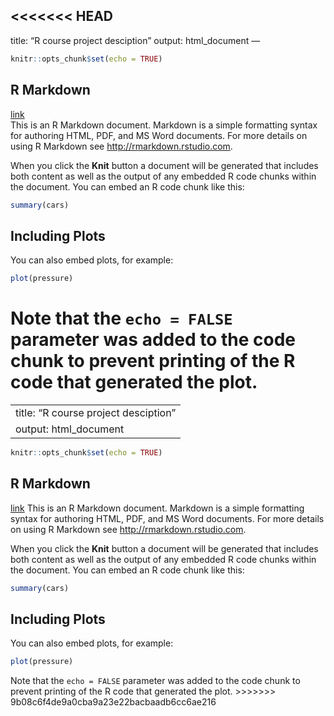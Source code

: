 <<<<<<< HEAD
---
title: "R course project desciption"
output: html_document
---

```r
knitr::opts_chunk$set(echo = TRUE)
```

## R Markdown

[link](https://mooc.helsinki.fi/mod/workshop/view.php?id=5599)  
This is an R Markdown document. Markdown is a simple formatting syntax for authoring HTML, PDF, and MS Word documents. For more details on using R Markdown see <http://rmarkdown.rstudio.com>.

When you click the **Knit** button a document will be generated that includes both content as well as the output of any embedded R code chunks within the document. You can embed an R code chunk like this:

```r
summary(cars)
```

## Including Plots

You can also embed plots, for example:

```r
plot(pressure)
```

Note that the `echo = FALSE` parameter was added to the code chunk to prevent printing of the R code that generated the plot.
=======
---
title: "R course project desciption"
output: html_document
---

```r
knitr::opts_chunk$set(echo = TRUE)
```

## R Markdown

[link](https://mooc.helsinki.fi/mod/workshop/view.php?id=5599)
This is an R Markdown document. Markdown is a simple formatting syntax for authoring HTML, PDF, and MS Word documents. For more details on using R Markdown see <http://rmarkdown.rstudio.com>.

When you click the **Knit** button a document will be generated that includes both content as well as the output of any embedded R code chunks within the document. You can embed an R code chunk like this:

```r
summary(cars)
```

## Including Plots

You can also embed plots, for example:

```r
plot(pressure)
```

Note that the `echo = FALSE` parameter was added to the code chunk to prevent printing of the R code that generated the plot.
>>>>>>> 9b08c6f4de9a0cba9a23e22bacbaadb6cc6ae216
